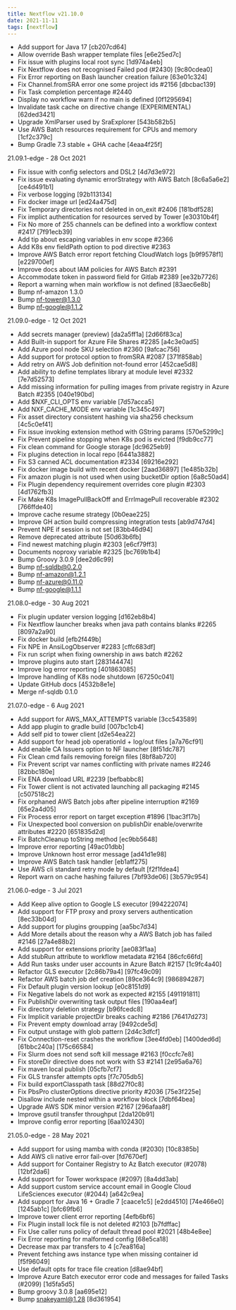 ---
title: Nextflow v21.10.0
date: 2021-11-11
tags: [nextflow]
---

- Add support for Java 17 [cb207cd64]
- Allow override Bash wrapper template files [e6e25ed7c]
- Fix issue with plugins local root sync [1d974a4eb]
- Fix Nextflow does not recognised Failed pod  (#2430) [9c80cdea0] <Mike Smoot>
- Fix Error reporting on Bash launcher creation failure [63e01c324]
- Fix Channel.fromSRA error one some project ids #2156 [dbcbac139]
- Fix Task completion percentage #2440
- Display no workflow warn if no main is defined [0f1295694]
- Invalidate task cache on directive change (EXPERIMENTAL) [62ded3421]
- Upgrade XmlParser used by SraExplorer [543b582b5]
- Use AWS Batch resources requirement for CPUs and memory [1cf2c379c]
- Bump Gradle 7.3 stable + GHA cache [4eaa4f25f]

21.09.1-edge - 28 Oct 2021
- Fix issue with config selectors and DSL2 [4d7d3e972]
- Fix issue evaluating dynamic errorStrategy with AWS Batch [8c6a5a6e2] [ce4d491b1]
- Fix verbose logging [92b113134]
- Fix docker image url [ed24a475d]
- Fix Temporary directories not deleted in on_exit #2406 [181bdf528] <Lukas Jelonek>
- Fix implict authentication for resources served by Tower [e30310b4f]
- Fix No more of 255 channels can be defined into a workflow context #2417 [7f91ecb39]
- Add tip about escaping variables in env scope #2366 <Ben Shealy>
- Add K8s env fieldPath option to pod directive #2363 <Ben Shealy>
- Improve AWS Batch error report fetching CloudWatch logs [b9f9578f1] [e229700ef]
- Improve docs about IAM policies for AWS Batch #2391 <Manuele Simi>
- Accommodate token in password field for Gitlab #2389 [ee32b7726] <Abhinav Sharma>
- Report a warning when main workflow is not defined [83aec6e8b]
- Bump nf-amazon 1.3.0
- Bump nf-tower@1.3.0
- Bump nf-google@1.1.2

21.09.0-edge - 12 Oct 2021
- Add secrets manager (preview) [da2a5ff1a] [2d66f83ca]
- Add Built-in support for Azure File Shares #2285 [a4c3e0ad5]
- Add Azure pool node SKU selection #2360 [9afcac756]
- Add support for protocol option to fromSRA #2087 [371f858ab]
- Add retry on AWS Job definition not-found error [452cae5d8]
- Add ability to define templates library at module level #2332 [7e7d52573]
- Add missing information for pulling images from private registry in Azure Batch #2355 [040e190bd]
- Add $NXF_CLI_OPTS env variable [7d57acca5]
- Add NXF_CACHE_MODE env variable [1c345c497]
- Fix asset directory consistent hashing via sha256 checksum [4c5c0ef41]
- Fix issue invoking extension method with GString params [570e5299c]
- Fix Prevent pipeline stopping when K8s pod is evicted [f9db9cc77]
- Fix clean command for Google storage [dc9625eb9]
- Fix plugins detection in local repo [6441a3882]
- Fix S3 canned ACL documentation #2334 [69216e292]
- Fix docker image build with recent docker [2aad36897] [1e485b32b]
- Fix amazon plugin is not used when using bucketDir option [6a8c50ad4]
- Fix Plugin dependency requirement overrides core plugin #2303 [4d1762fb3]
- Fix Make K8s ImagePullBackOff and ErrImagePull recoverable #2302 [766ffde40]
- Improve cache resume strategy [0b0eae225]
- Improve GH action build compressing integration tests [ab9d747d4]
- Prevent NPE if session is not set [83bb46d94]
- Remove deprecated attribute [50d63b6fb]
- Find newest matching plugin #2303 [e6cf79ff3]
- Documents noproxy variable #2325 [bc769b1b4]
- Bump Groovy 3.0.9 [dee2d6c99]
- Bump nf-sqldb@0.2.0
- Bump nf-amazon@1.2.1
- Bump nf-azure@0.11.0
- Bump nf-google@1.1.1

21.08.0-edge - 30 Aug 2021
- Fix plugin updater version logging [d162eb8b4]
- Fix Nextflow launcher breaks when java path contains blanks #2265 [8097a2a90]
- Fix docker build [efb2f449b]
- Fix NPE in AnsiLogObserver #2283 [cffc683df]
- Fix run script when fixing ownership in aws batch #2262
- Improve plugins auto start [283144474]
- Improve log error reporting [401863085]
- Improve handling of K8s node shutdown [67250c041]
- Update GitHub docs [4532b8e1e]
- Merge nf-sqldb 0.1.0

21.07.0-edge - 6 Aug 2021
- Add support for AWS_MAX_ATTEMPTS variable [3cc543589]
- Add app plugin to gradle build [007bc1cb4]
- Add self pid to tower client [d2e54ea22]
- Add support for head job operationId + log/out files [a7a76cf91]
- Add enable CA Issuers option to NF launcher [8f51dc787]
- Fix Clean cmd fails removing foreign files [8bf8ab720]
- Fix Prevent script var names conflicting with private names #2246 [82bbc180e]
- Fix ENA download URL #2239 [befbabbc8]
- Fix Tower client is not activated launching all packaging #2145 [c507518c2]
- Fix orphaned AWS Batch jobs after pipeline interruption #2169 [65e2a4d05]
- Fix Process error report on target exception #1896 [1bac3f17b]
- Fix Unexpected bool conversion on publishDir enable/overwrite attributes #2220 [651835d2d]
- Fix BatchCleanup toString method [ec9bb5648]
- Improve error reporting [49ac01dbb]
- Improve Unknown host error message [ad41d1e98]
- Improve AWS Batch task handler [eb1aff275]
- Use AWS cli standard retry mode by default [f2f1fdea4]
- Report warn on cache hashing failures [7bf93de06] [3b579c954]

21.06.0-edge - 3 Jul 2021
- Add Keep alive option to Google LS executor [994222074]
- Add support for FTP proxy and proxy servers authentication [8ec33b04d]
- Add support for plugins groupping [aa5bc7d34]
- Add More details about the reason why a AWS Batch job has failed #2146 [27a4e88b2]
- Add support for extensions priority [ae083f1aa]
- Add stubRun attribute to workflow metadata #2164 [86cfc66fd]
- Add Run tasks under user accounts in Azure Batch #2157 [1c9fc4a40]
- Refactor GLS executor [2c86b79a4] [97fc49c09]
- Refactor AWS batch job def creation [89ce364c9] [986894287]
- Fix Default plugin version lookup [e0c8151d9]
- Fix Negative labels do not work as expected #2155 [491191811]
- Fix PublishDir overwriting task output files [190aa4eaf]
- Fix directory deletion strategy [b96fcedc8]
- Fix Implicit variable projectDir breaks caching #2186 [76417d273]
- Fix Prevent empty download array [9492cde5d]
- Fix output unstage with glob pattern [2d4c3dfcf]
- Fix Connection-reset crashes the workflow [3ee4fd0eb] [1400ded6d] [61bbc240a] [175c66584]
- Fix Slurm does not send soft kill message #2163 [f0ccfc7e8]
- Fix storeDir directive does not work with S3 #2141 [2e95a6a76]
- Fix maven local publish [05cfb7cf7]
- Fix GLS transfer attempts opts [f7c705db5]
- Fix build exportClasspath task [88d27f0c8]
- Fix PbsPro clusterOptions directive priority #2036 [75e3f225e]
- Disallow include nested within a workflow block [7dbf64bea]
- Upgrade AWS SDK minor version #2167 [296afaa8f]
- Improve gsutil transfer throughput [2da120b91]
- Improve config error reporting [6aa102430]

21.05.0-edge - 28 May 2021
- Add support for using mamba with conda (#2030) [10c8385b]
- Add AWS cli native error fail-over [fd7670ef]
- Add support for Container Registry to Az Batch executor (#2078) [12bf2da6]
- Add support for Tower workspace  (#2097) [8a4dd3ab]
- Add support custom service account email in Google Cloud LifeSciences executor (#2044) [a642c9ea]
- Add support for Java 16 + Gradle 7 [caace1c5] [e2dd4510] [74e466e0] [1245ab1c] [bfc69fb6]
- Improve tower client error reporting [4efb6bf6]
- Fix Plugin install lock file is not deleted #2103 [b7fdffac]
- Fix Use caller runs policy of default thread pool #2021 [48b4e8ee]
- Fix Error reporting for malformed config [68e5ca18]
- Decrease max par transfers to 4 [c7ea816a]
- Prevent fetching aws instance type when missing container id [f5f96049]
- Use default opts for trace file creation [d8ae94bf]
- Improve Azure Batch executor error code and messages for failed Tasks (#2099) [1d5fa5d5]
- Bump groovy 3.0.8 [aa695e12]
- Bump snakeyaml@1.28 [8d361954]
